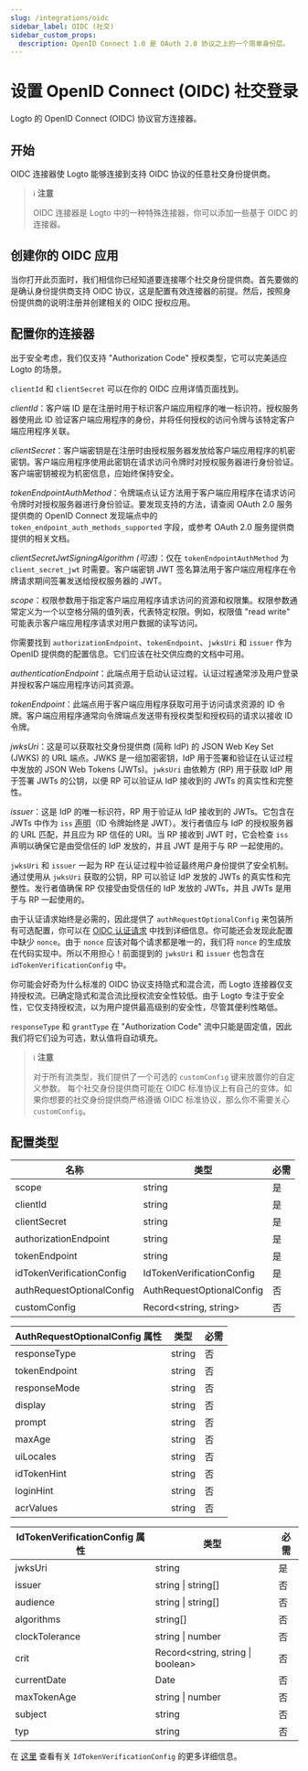 ```yaml
---
slug: /integrations/oidc
sidebar_label: OIDC (社交)
sidebar_custom_props:
  description: OpenID Connect 1.0 是 OAuth 2.0 协议之上的一个简单身份层。
---
```



# 设置 OpenID Connect (OIDC) 社交登录

Logto 的 OpenID Connect (OIDC) 协议官方连接器。

<GuideTip />

## 开始

OIDC 连接器使 Logto 能够连接到支持 OIDC 协议的任意社交身份提供商。

> ℹ️ **注意**
>
> OIDC 连接器是 Logto 中的一种特殊连接器，你可以添加一些基于 OIDC 的连接器。

## 创建你的 OIDC 应用

当你打开此页面时，我们相信你已经知道要连接哪个社交身份提供商。首先要做的是确认身份提供商支持 OIDC 协议，这是配置有效连接器的前提。然后，按照身份提供商的说明注册并创建相关的 OIDC 授权应用。

## 配置你的连接器

出于安全考虑，我们仅支持 "Authorization Code" 授权类型，它可以完美适应 Logto 的场景。

`clientId` 和 `clientSecret` 可以在你的 OIDC 应用详情页面找到。

_clientId_：客户端 ID 是在注册时用于标识客户端应用程序的唯一标识符。授权服务器使用此 ID 验证客户端应用程序的身份，并将任何授权的访问令牌与该特定客户端应用程序关联。

_clientSecret_：客户端密钥是在注册时由授权服务器发放给客户端应用程序的机密密钥。客户端应用程序使用此密钥在请求访问令牌时对授权服务器进行身份验证。客户端密钥被视为机密信息，应始终保持安全。

_tokenEndpointAuthMethod_：令牌端点认证方法用于客户端应用程序在请求访问令牌时对授权服务器进行身份验证。要发现支持的方法，请查阅 OAuth 2.0 服务提供商的 OpenID Connect 发现端点中的 `token_endpoint_auth_methods_supported` 字段，或参考 OAuth 2.0 服务提供商提供的相关文档。

_clientSecretJwtSigningAlgorithm (可选)_：仅在 `tokenEndpointAuthMethod` 为 `client_secret_jwt` 时需要。客户端密钥 JWT 签名算法用于客户端应用程序在令牌请求期间签署发送给授权服务器的 JWT。

_scope_：权限参数用于指定客户端应用程序请求访问的资源和权限集。权限参数通常定义为一个以空格分隔的值列表，代表特定权限。例如，权限值 "read write" 可能表示客户端应用程序请求对用户数据的读写访问。

你需要找到 `authorizationEndpoint`、`tokenEndpoint`、`jwksUri` 和 `issuer` 作为 OpenID 提供商的配置信息。它们应该在社交供应商的文档中可用。

_authenticationEndpoint_：此端点用于启动认证过程。认证过程通常涉及用户登录并授权客户端应用程序访问其资源。

_tokenEndpoint_：此端点用于客户端应用程序获取可用于访问请求资源的 ID 令牌。客户端应用程序通常向令牌端点发送带有授权类型和授权码的请求以接收 ID 令牌。

_jwksUri_：这是可以获取社交身份提供商 (简称 IdP) 的 JSON Web Key Set (JWKS) 的 URL 端点。JWKS 是一组加密密钥，IdP 用于签署和验证在认证过程中发放的 JSON Web Tokens (JWTs)。`jwksUri` 由依赖方 (RP) 用于获取 IdP 用于签署 JWTs 的公钥，以便 RP 可以验证从 IdP 接收到的 JWTs 的真实性和完整性。

_issuer_：这是 IdP 的唯一标识符，RP 用于验证从 IdP 接收到的 JWTs。它包含在 JWTs 中作为 `iss` [声明](https://www.rfc-editor.org/rfc/rfc7519#section-4)（ID 令牌始终是 JWT）。发行者值应与 IdP 的授权服务器的 URL 匹配，并且应为 RP 信任的 URI。当 RP 接收到 JWT 时，它会检查 `iss` 声明以确保它是由受信任的 IdP 发放的，并且 JWT 是用于与 RP 一起使用的。

`jwksUri` 和 `issuer` 一起为 RP 在认证过程中验证最终用户身份提供了安全机制。通过使用从 `jwksUri` 获取的公钥，RP 可以验证 IdP 发放的 JWTs 的真实性和完整性。发行者值确保 RP 仅接受由受信任的 IdP 发放的 JWTs，并且 JWTs 是用于与 RP 一起使用的。

由于认证请求始终是必需的，因此提供了 `authRequestOptionalConfig` 来包装所有可选配置，你可以在 [OIDC 认证请求](https://openid.net/specs/openid-connect-core-1_0.html#AuthRequest) 中找到详细信息。你可能还会发现此配置中缺少 `nonce`。由于 `nonce` 应该对每个请求都是唯一的，我们将 `nonce` 的生成放在代码实现中。所以不用担心！前面提到的 `jwksUri` 和 `issuer` 也包含在 `idTokenVerificationConfig` 中。

你可能会好奇为什么标准的 OIDC 协议支持隐式和混合流，而 Logto 连接器仅支持授权流。已确定隐式和混合流比授权流安全性较低。由于 Logto 专注于安全性，它仅支持授权流，以为用户提供最高级别的安全性，尽管其便利性略低。

`responseType` 和 `grantType` 在 "Authorization Code" 流中只能是固定值，因此我们将它们设为可选，默认值将自动填充。

> ℹ️ **注意**
>
> 对于所有流类型，我们提供了一个可选的 `customConfig` 键来放置你的自定义参数。
> 每个社交身份提供商可能在 OIDC 标准协议上有自己的变体。如果你想要的社交身份提供商严格遵循 OIDC 标准协议，那么你不需要关心 `customConfig`。

## 配置类型

| 名称                      | 类型                      | 必需 |
| ------------------------- | ------------------------- | ---- |
| scope                     | string                    | 是   |
| clientId                  | string                    | 是   |
| clientSecret              | string                    | 是   |
| authorizationEndpoint     | string                    | 是   |
| tokenEndpoint             | string                    | 是   |
| idTokenVerificationConfig | IdTokenVerificationConfig | 是   |
| authRequestOptionalConfig | AuthRequestOptionalConfig | 否   |
| customConfig              | Record\<string, string>   | 否   |

| AuthRequestOptionalConfig 属性 | 类型   | 必需 |
| ------------------------------ | ------ | ---- |
| responseType                   | string | 否   |
| tokenEndpoint                  | string | 否   |
| responseMode                   | string | 否   |
| display                        | string | 否   |
| prompt                         | string | 否   |
| maxAge                         | string | 否   |
| uiLocales                      | string | 否   |
| idTokenHint                    | string | 否   |
| loginHint                      | string | 否   |
| acrValues                      | string | 否   |

| IdTokenVerificationConfig 属性 | 类型                               | 必需 |
| ------------------------------ | ---------------------------------- | ---- |
| jwksUri                        | string                             | 是   |
| issuer                         | string \| string[]                 | 否   |
| audience                       | string \| string[]                 | 否   |
| algorithms                     | string[]                           | 否   |
| clockTolerance                 | string \| number                   | 否   |
| crit                           | Record\<string, string \| boolean> | 否   |
| currentDate                    | Date                               | 否   |
| maxTokenAge                    | string \| number                   | 否   |
| subject                        | string                             | 否   |
| typ                            | string                             | 否   |

在 [这里](https://github.com/panva/jose/blob/main/docs/interfaces/jwt_verify.JWTVerifyOptions.md) 查看有关 `IdTokenVerificationConfig` 的更多详细信息。
